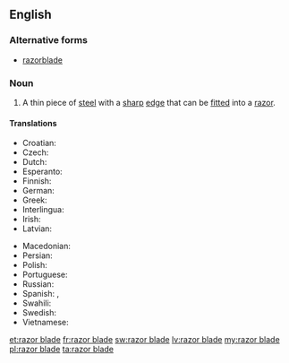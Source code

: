 ==English==

===Alternative forms===
* [[razorblade]]

===Noun===
{{en-noun|head=[[razor]] [[blade]]}}

# A thin piece of [[steel]] with a [[sharp]] [[edge]] that can be [[fitted]] into a [[razor]].

====Translations====
{{trans-top|razor blade}}
* Croatian: {{t-|hr|žilet|m}}
* Czech: {{t+|cs|žiletka|f}}
* Dutch: {{t+|nl|scheermesje|n}}
* Esperanto: {{t-|eo|razoklingo|xs=Esperanto}}
* Finnish: {{t-|fi|partaterä}}
* German: {{t+|de|Rasierklinge|f}}
* Greek: {{t-|el|ξυριστική λεπίδα|tr=ksiristiki lepida|f}}
* Interlingua: {{t-|ia|lamina de rasorio}}
* Irish: {{t-|ga|lann rásúir|f}}
* Latvian: {{t+|lv|žilete|xs=Latvian}}
{{trans-mid}}
* Macedonian: {{t-|mk|жилет|m|tr=žilét|sc=Cyrl|xs=Macedonian}}
* Persian: {{t+|fa|خودتراش|tr=khodtarash}}
* Polish: {{t+|pl|żyletka|f}}
* Portuguese: {{t-|pt|lâmina de barbear|f}}
* Russian: {{t+|ru|лезвие|n|sc=Cyrl}}
* Spanish: {{t+|es|cuchilla|f}}, {{t-|es|razuradora|f}}
* Swahili: {{t+|sw|wembe|xs=Swahili}}
* Swedish: {{t|sv|rakblad|n}}
* Vietnamese: {{t-|vi|lươi lam}}
{{trans-bottom}}

[[et:razor blade]]
[[fr:razor blade]]
[[sw:razor blade]]
[[lv:razor blade]]
[[my:razor blade]]
[[pl:razor blade]]
[[ta:razor blade]]